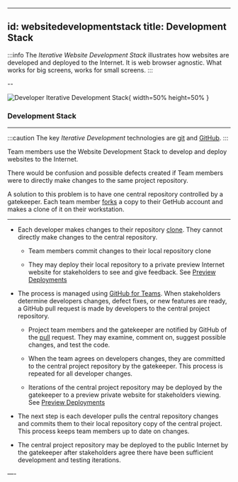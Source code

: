 
---
id: websitedevelopmentstack
title: Development Stack
---

:::info
The *Iterative Website Development Stack* illustrates how websites are developed and deployed to the Internet. It is web browser agnostic. What works for big screens, works for small screens.
:::

--


![Developer Iterative Development Stack](/img/websitedev.png){ width=50% height=50% }

### Development Stack

---



:::caution
The key *Iterative Development* technologies are [git](glossary#git) and [GitHub](glossary#github).
:::


Team members use the Website Development Stack to develop and deploy websites to the Internet. 

There would be confusion and possible defects created if Team members were to directly make changes to the same project repository.  

A solution to this problem is to have one central repository controlled by a gatekeeper. Each team member [forks](glossary#fork) a copy to their GetHub account and makes a clone of it on their workstation.

---


- Each developer makes changes to their repository [clone](glossary#clone). They cannot directly make changes to the central repository.

	- Team members commit changes to their local repository clone

	- They may deploy their local repository to a private preview Internet website for stakeholders to see and give feedback.  See [Preview Deployments](glossary#preview-deployments)

- The process is managed using [GitHub for Teams](https://github.com/team). When stakeholders determine developers changes, defect fixes, or new features are ready, a GitHub pull request is made by developers to the central project repository. 

	- Project team members and the gatekeeper are notified by GitHub of the [pull](glossary#pull-request) request. They may examine, comment on, suggest possible changes, and test the code. 

	- When the team agrees on developers changes, they are committed to the central project repository by the gatekeeper. This process is repeated for all developer changes. 

	- Iterations of the central project repository may be deployed by the gatekeeper to a preview private website for stakeholders viewing.  See [Preview Deployments](glossary#preview-deployments)

- The next step is each developer pulls the central repository changes and commits them to their local repository copy of the central project. This process keeps team members up to date on changes.

- The central project repository may be deployed to the public Internet by the gatekeeper after stakeholders agree there have been sufficient development and testing iterations.

—-